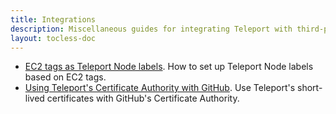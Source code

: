 ```yaml
---
title: Integrations
description: Miscellaneous guides for integrating Teleport with third-party tools.
layout: tocless-doc
---
```


  - [EC2 tags as Teleport Node labels](./guides/ec2-tags.mdx). How to set up Teleport Node labels based on EC2 tags.
  - [Using Teleport's Certificate Authority with GitHub](./guides/ssh-key-extensions.mdx). Use Teleport's short-lived certificates with GitHub's Certificate Authority.
